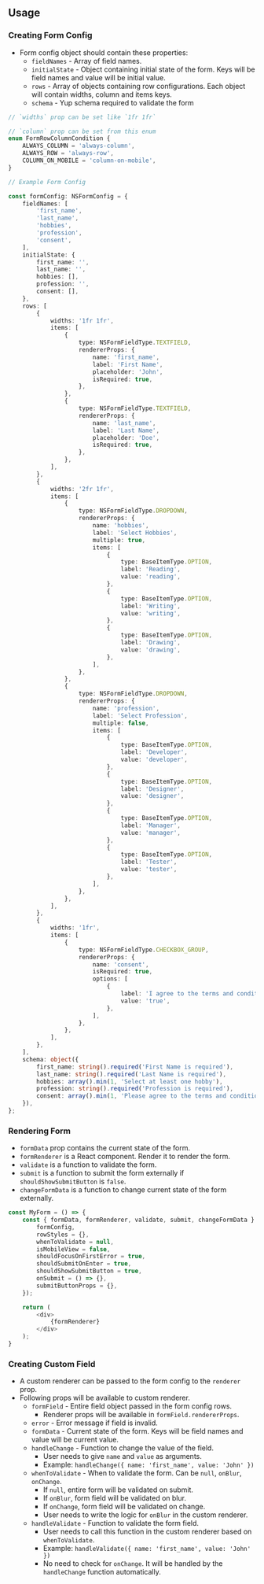 ## Usage

### Creating Form Config

- Form config object should contain these properties:
    - `fieldNames` - Array of field names.
    - `initialState` - Object containing initial state of the form. Keys will be field names and value will be initial value.
    - `rows` - Array of objects containing row configurations. Each object will contain widths, column and items keys.
    - `schema` - Yup schema required to validate the form

```typescript
// `widths` prop can be set like `1fr 1fr`

// `column` prop can be set from this enum
enum FormRowColumnCondition {
    ALWAYS_COLUMN = 'always-column',
    ALWAYS_ROW = 'always-row',
    COLUMN_ON_MOBILE = 'column-on-mobile',
}
```

```typescript
// Example Form Config

const formConfig: NSFormConfig = {
    fieldNames: [
        'first_name',
        'last_name',
        'hobbies',
        'profession',
        'consent',
    ],
    initialState: {
        first_name: '',
        last_name: '',
        hobbies: [],
        profession: '',
        consent: [],
    },
    rows: [
        {
            widths: '1fr 1fr',
            items: [
                {
                    type: NSFormFieldType.TEXTFIELD,
                    rendererProps: {
                        name: 'first_name',
                        label: 'First Name',
                        placeholder: 'John',
                        isRequired: true,
                    },
                },
                {
                    type: NSFormFieldType.TEXTFIELD,
                    rendererProps: {
                        name: 'last_name',
                        label: 'Last Name',
                        placeholder: 'Doe',
                        isRequired: true,
                    },
                },
            ],
        },
        {
            widths: '2fr 1fr',
            items: [
                {
                    type: NSFormFieldType.DROPDOWN,
                    rendererProps: {
                        name: 'hobbies',
                        label: 'Select Hobbies',
                        multiple: true,
                        items: [
                            {
                                type: BaseItemType.OPTION,
                                label: 'Reading',
                                value: 'reading',
                            },
                            {
                                type: BaseItemType.OPTION,
                                label: 'Writing',
                                value: 'writing',
                            },
                            {
                                type: BaseItemType.OPTION,
                                label: 'Drawing',
                                value: 'drawing',
                            },
                        ],
                    },
                },
                {
                    type: NSFormFieldType.DROPDOWN,
                    rendererProps: {
                        name: 'profession',
                        label: 'Select Profession',
                        multiple: false,
                        items: [
                            {
                                type: BaseItemType.OPTION,
                                label: 'Developer',
                                value: 'developer',
                            },
                            {
                                type: BaseItemType.OPTION,
                                label: 'Designer',
                                value: 'designer',
                            },
                            {
                                type: BaseItemType.OPTION,
                                label: 'Manager',
                                value: 'manager',
                            },
                            {
                                type: BaseItemType.OPTION,
                                label: 'Tester',
                                value: 'tester',
                            },
                        ],
                    },
                },
            ],
        },
        {
            widths: '1fr',
            items: [
                {
                    type: NSFormFieldType.CHECKBOX_GROUP,
                    rendererProps: {
                        name: 'consent',
                        isRequired: true,
                        options: [
                            {
                                label: 'I agree to the terms and conditions',
                                value: 'true',
                            },
                        ],
                    },
                },
            ],
        },
    ],
    schema: object({
        first_name: string().required('First Name is required'),
        last_name: string().required('Last Name is required'),
        hobbies: array().min(1, 'Select at least one hobby'),
        profession: string().required('Profession is required'),
        consent: array().min(1, 'Please agree to the terms and conditions'),
    }),
};
```

### Rendering Form

- `formData` prop contains the current state of the form.
- `formRenderer` is a React component. Render it to render the form.
- `validate` is a function to validate the form.
- `submit` is a function to submit the form externally if `shouldShowSubmitButton` is `false`.
- `changeFormData` is a function to change current state of the form externally.

```typescript
const MyForm = () => {
    const { formData, formRenderer, validate, submit, changeFormData } = useNSForm({
        formConfig,
        rowStyles = {},
        whenToValidate = null,
        isMobileView = false,
        shouldFocusOnFirstError = true,
        shouldSubmitOnEnter = true,
        shouldShowSubmitButton = true,
        onSubmit = () => {},
        submitButtonProps = {},
    });

    return (
        <div>
            {formRenderer}
        </div>
    );
}
```

### Creating Custom Field

- A custom renderer can be passed to the form config to the `renderer` prop.
- Following props will be available to custom renderer.
    - `formField` - Entire field object passed in the form config rows.
        - Renderer props will be available in `formField.rendererProps`.
    - `error` - Error message if field is invalid.
    - `formData` - Current state of the form. Keys will be field names and value will be current value.
    - `handleChange` - Function to change the value of the field.
        - User needs to give `name` and `value` as arguments.
        - Example: `handleChange({ name: 'first_name', value: 'John' })`
    - `whenToValidate` - When to validate the form. Can be `null`, `onBlur`, `onChange`.
        - If `null`, entire form will be validated on submit.
        - If `onBlur`, form field will be validated on blur.
        - If `onChange`, form field will be validated on change.
        - User needs to write the logic for `onBlur` in the custom renderer.
    - `handleValidate` - Function to validate the form field.
        - User needs to call this function in the custom renderer based on `whenToValidate`.
        - Example: `handleValidate({ name: 'first_name', value: 'John' })`
        - No need to check for `onChange`. It will be handled by the `handleChange` function automatically.
